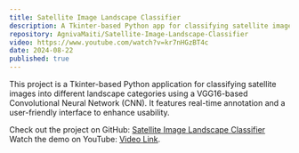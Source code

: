```yaml
---
title: Satellite Image Landscape Classifier
description: A Tkinter-based Python app for classifying satellite images into landscape categories using a VGG16-based CNN.
repository: AgnivaMaiti/Satellite-Image-Landscape-Classifier
video: https://www.youtube.com/watch?v=kr7nHGzBT4c
date: 2024-08-22
published: true
---
```


This project is a Tkinter-based Python application for classifying satellite images into different landscape categories using a VGG16-based Convolutional Neural Network (CNN). It features real-time annotation and a user-friendly interface to enhance usability.

Check out the project on GitHub: [Satellite Image Landscape Classifier](https://github.com/AgnivaMaiti/Satellite-Image-Landscape-Classifier)  
Watch the demo on YouTube: [Video Link](https://www.youtube.com/watch?v=kr7nHGzBT4c).
